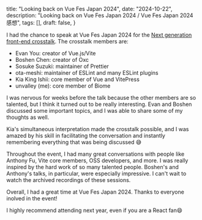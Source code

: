   title: "Looking back on Vue Fes Japan 2024",
  date: "2024-10-22",
  description: "Looking back on Vue Fes Japan 2024 / Vue Fes Japan 2024 感想",
  tags: [],
  draft: false,
}


I had the chance to speak at Vue Fes Japan 2024 for the [Next generation front-end crosstalk](https://vuefes.jp/2024/en#event).
The crosstalk members are:

- Evan You: creator of Vue.js/Vite
- Boshen Chen: creator of Oxc
- Sosuke Suzuki: maintainer of Prettier
- ota-meshi: maintainer of ESLint and many ESLint plugins
- Kia King Ishii: core member of Vue and VitePress
- unvalley (me): core member of Biome

I was nervous for weeks before the talk because the other members are so talented, but I think it turned out to be really interesting.
Evan and Boshen discussed some important topics, and I was able to share some of my thoughts as well.

Kia's simultaneous interpretation made the crosstalk possible, and I was amazed by his skill in facilitating the conversation and instantly remembering everything that was being discussed 😅

Throughout the event, I had many great conversations with people like Anthony Fu, Vite core members, OSS developers, and more. I was really inspired by the hard work of so many talented people. Boshen's and Anthony's talks, in particular, were especially impressive. I can't wait to watch the archived recordings of these sessions.

Overall, I had a great time at Vue Fes Japan 2024.
Thanks to everyone inolved in the event!

I highly recommend attending next year, even if you are a React fan😄
